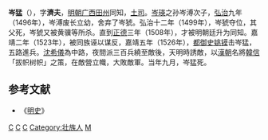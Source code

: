 '''岑猛'''（{{bd|1489年||1526年|catIdx=C}}），字'''濟夫'''，[[明朝|明朝]][[广西|广西]][[田州|田州]]同知，[[土司|土司]]。[[岑瑛|岑瑛]]之孙岑溥次子，[[弘治|弘治]]九年（1496年），岑溥废长立幼，舍弃了岑猇。弘治十二年（1499年），岑猇夺位，其父死，岑猇又被黄骥等所杀。直到[[正德_(明朝)|正德]]三年（1508年），才被明朝廷升为同知。嘉靖二年（1523年），被同族诬以谋反，嘉靖五年（1526年），[[都御史|都御史]][[姚镆|姚镆]]击岑猛，五路進兵。[[沈希儀|沈希儀]]為中路，夜間派三百兵繞至敵後，天明時誘敵，以[[漢朝|漢朝]]名將[[韓信|韓信]]「拔帜树帜」之策，在敵營立幟，大敗敵軍。当年九月，岑猛死。

==参考文献==
*《[[明史|明史]]》

{{明朝历史事件}}

[[Category:广西历史|C]]
[[Category:明朝民变领袖|C]]
[[Category:明朝戰爭身亡者|C]]
[[Category:壮族人|Category:壮族人]]
[[Category:岑姓|M]]